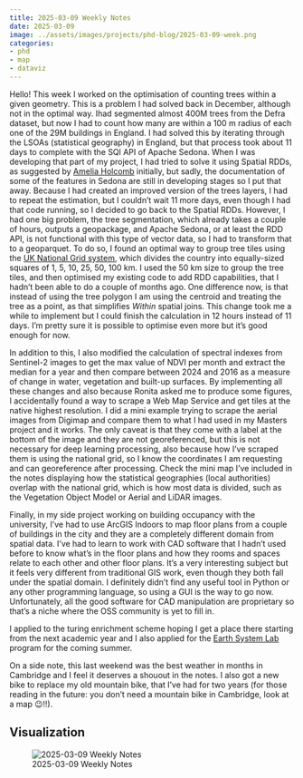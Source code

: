 ```yaml
---
title: 2025-03-09 Weekly Notes
date: 2025-03-09
image: ../assets/images/projects/phd-blog/2025-03-09-week.png
categories:
- phd
- map
- dataviz
---
```


Hello! This week I worked on the optimisation of counting trees within a given geometry. This is a problem I had solved back in December, although not in the optimal way. Ihad segmented almost 400M trees from the Defra dataset, but now I had to count how many are within a 100 m radius of each one of the 29M buildings in England. I had solved this by iterating through the LSOAs (statistical geography) in England, but that process took about 11 days to complete with the SQl API of Apache Sedona. When I was developing that part of my project, I had tried to solve it using Spatial RDDs, as suggested by [Amelia Holcomb](https://ameliaholcomb.github.io/) initially, but sadly, the documentation of some of the features in Sedona are still in developing stages so I put that away. Because I had created an improved version of the trees layers, I had to repeat the estimation, but I couldn't wait 11 more days, even though I had that code running, so I decided to go back to the Spatial RDDs. However, I had one big problem, the tree segmentation, which already takes a couple of hours, outputs a geopackage, and Apache Sedona, or at least the RDD API, is not functional with this type of vector data, so I had to transform that to a geoparquet. To do so, I found an optimal way to group tree tiles using the [UK National Grid system](https://digimap.edina.ac.uk/help/our-maps-and-data/bng/), which divides the country into equally-sized squares of 1, 5, 10, 25, 50, 100 km. I used the 50 km size to group the tree tiles, and then optimised my existing code to add RDD capabilities, that I hadn't been able to do a couple of months ago. One difference now, is that instead of using the tree polygon I am using the centroid and treating the tree as a point, as that simplifies *Within* spatial joins. This change took me a while to implement but I could finish the calculation in 12 hours instead of 11 days. I'm pretty sure it is possible to optimise even more but it's good enough for now.

In addition to this, I also modified the calculation of spectral indexes from Sentinel-2 images to get the max value of NDVI per month and extract the median for a year and then compare between 2024 and 2016 as a measure of change in water, vegetation and built-up surfaces. By implementing all these changes and also because Ronita asked me to produce some figures, I accidentally found a way to scrape a Web Map Service and get tiles at the native highest resolution. I did a mini example trying to scrape the aerial images from Digimap and compare them to what I had used in my Masters project and it works. The only caveat is that they come with a label at the bottom of the image and they are not georeferenced, but this is not necessary for deep learning processing, also because how I've scraped them is using the national grid, so I know the coordinates I am requesting and can georeference after processing. Check the mini map I've included in the notes displaying how the statistical geographies (local authorities) overlap with the national grid, which is how most data is divided, such as the Vegetation Object Model or Aerial and LiDAR images.

Finally, in my side project working on building occupancy with the university, I've had to use ArcGIS Indoors to map floor plans from a couple of buildings in the city and they are a completely different domain from spatial data. I've had to learn to work with CAD software that I hadn't used before to know what's in the floor plans and how they rooms and spaces relate to each other and other floor plans. It's a very interesting subject but it feels very different from traditional GIS work, even though they both fall under the spatial domain. I definitely didn't find any useful tool in Python or any other programming language, so using a GUI is the way to go now. Unfortunately, all the good software for CAD manipulation are proprietary so that's a niche where the OSS community is yet to fill in.

I applied to the turing enrichment scheme hoping I get a place there starting from the next academic year and I also applied for the [Earth System Lab](https://eslab.ai/) program for the coming summer.

On a side note, this last weekend was the best weather in months in Cambridge and I feel it deserves a shouout in the notes. I also got a new bike to replace my old mountain bike, that I've had for two years (for those reading in the future: you don't need a mountain bike in Cambridge, look at a map 😉!!).


## Visualization

![2025-03-09 Weekly Notes](../assets/images/projects/phd-blog/2025-03-09-week.png)
